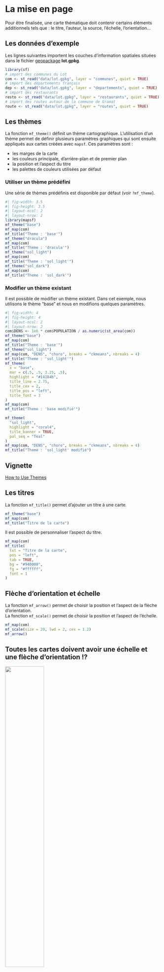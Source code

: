 # La mise en page 

Pour être finalisée, une carte thématique doit contenir certains éléments additionnels tels que : le titre, l'auteur, la source, l'échelle, l'orientation...


## Les données d'exemple

Les lignes suivantes importent les couches d'information spatiales situées dans le fichier [geopackage](https://www.geopackage.org/) **lot.gpkg**.

```r
library(sf)
# import des communes du Lot
com <- st_read("data/lot.gpkg", layer = "communes", quiet = TRUE)
# import des départements français
dep <- st_read("data/lot.gpkg", layer = "departements", quiet = TRUE)
# import des restaurants
resto <- st_read("data/lot.gpkg", layer = "restaurants", quiet = TRUE)
# import des routes autour de la commune de Gramat
route <- st_read("data/lot.gpkg", layer = "routes", quiet = TRUE)
```


## Les thèmes

La fonction `mf_theme()` définit un thème cartographique. L'utilisation d'un thème permet de définir plusieurs paramètres graphiques qui sont ensuite appliqués aux cartes créées avec `mapsf`. Ces paramètres sont : 

- les marges de la carte 
- les couleurs principale, d'arrière-plan et de premier plan 
- la position et l'aspect du titre 
- les palettes de couleurs utilisées par défaut

### Utiliser un thème prédéfini

Une série de thèmes prédéfinis est disponible par défaut (voir `?mf_theme`).

```r
#| fig-width: 3.5
#| fig-height: 3.5
#| layout-ncol: 2
#| layout-nrow: 2
library(mapsf)
mf_theme("base")
mf_map(com)
mf_title("Theme : 'base'")
mf_theme("dracula")
mf_map(com)
mf_title("Theme : 'dracula'")
mf_theme("sol_light")
mf_map(com)
mf_title("Theme : 'sol_light'")
mf_theme("sol_dark")
mf_map(com)
mf_title("Theme : 'sol_dark'")
```

### Modifier un thème existant

Il est possible de modifier un thème existant. Dans cet exemple, nous utilisons le thème "base" et nous en modifions quelques paramètres.

```r
#| fig-width: 4
#| fig-height: 4
#| layout-ncol: 2
#| layout-nrow: 2
com$DENS <- 1e6 * com$POPULATION / as.numeric(st_area(com))
mf_theme("base")
mf_map(com)
mf_title("Theme : 'base'")
mf_theme("sol_light")
mf_map(com, "DENS", "choro", breaks = "ckmeans", nbreaks = 4)
mf_title("Theme : 'sol_light'")
mf_theme(
  x = "base",
  mar = c(.5, .5, 3.25, .5),
  highlight = "#14184b",
  title_line = 2.75, 
  title_cex = 2,
  title_pos = "left",
  title_font = 3
)
mf_map(com)
mf_title("Theme : 'base modifié'")

mf_theme(
  "sol_light",
  highlight = "coral4", 
  title_banner = TRUE, 
  pal_seq = "Teal"
)
mf_map(com, "DENS", "choro", breaks = "ckmeans", nbreaks = 4)
mf_title("Theme : 'sol_light' modifié")

```

:::{.callout-note}
## Vignette
[How to Use Themes](https://riatelab.github.io/mapsf/#/vignettes/how_to_use_themes)
:::






## Les titres

La fonction `mf_title()` permet d'ajouter un titre à une carte.


```r
mf_theme("base")
mf_map(com)
mf_title("Titre de la carte")
```


Il est possible de personnaliser l'aspect du titre.

```r
mf_map(com)
mf_title(
  txt = "Titre de la carte",
  pos = "left",
  tab = TRUE,
  bg = "#940000",
  fg = "#ffffff",
  font = 1
)
```





## Flèche d'orientation et échelle

La fonction `mf_arrow()` permet de choisir la position et l'aspect de la flèche d'orientation.  
La fonction `mf_scale()` permet de choisir la position et l'aspect de l'échelle.

```r
mf_map(com)
mf_scale(size = 20, lwd = 2, cex = 1.2)
mf_arrow()
```

:::{.callout-note}

## Toutes les cartes doivent avoir une échelle et une flèche d'orientation !?

::: {layout-ncol=2}

![](img/scale_.png){width="50%"}

![](img/north_.png)

:::

[Carnet Observable interactif](https://observablehq.com/@neocartocnrs/geoviz-scalebar?collection=@neocartocnrs/geoviz) de Nicolas Lambert

:::


## Crédits

La fonction `mf_credits()` permet d'afficher une ligne de crédits (sources, auteur...).
```r
mf_map(com)
mf_credits("Auteurs : TG & HP\nSources : IGN, 2018")
```


## Habillage complet

La fonction `mf_layout()` permet d'afficher tous ces éléments (titre, c.

```r
mf_map(com)
mf_layout(
  title = "Le Lot",
  credits = "Auteurs : TG & HP\nSources : IGN, 2018",
  arrow = TRUE, 
  scale = TRUE
)
```

## Cadre

La fonction `mf_frame()` permet de reajouter un cadre autour de la carte. 
```r
mf_map(com)
mf_title("Le Lot")
mf_frame(lty = 2)
```



## Annotations


```r
# Sélection d'une commune
cahors <- com[com$NOM_COM == "Cahors", ]
mf_map(com)
mf_annotation(
  x = cahors, 
  txt = "Cahors", 
  halo = TRUE, 
  cex = 1.5
)
```


## Étiquettes

La fonction `mf_label()` est dédiée à l'affichage d'étiquettes.

```r
# Selection des communes qui intersectent la 
# commune de Cahors
com_sel <- st_filter(com, com[com$NOM_COM == "Cahors", ])
mf_map(com_sel)
mf_label(
  x = com_sel,
  var = "NOM_COM",
  col= "black",
  halo = TRUE,
  overlap = FALSE, 
  lines = FALSE
)
mf_scale()
```

L'argument `halo = TRUE` permet d'afficher un léger halo autour des étiquettes et l'argument `overlap = FALSE` permet de créer des étiquettes ne se recouvrant pas.


## Les légendes

La fonction `mf_legend()` permet d'afficher des légendes. 

```r
mf_map(com)
mf_legend(
  type = "prop", 
  val = c(1000,500,200,10), 
  inches = .4, 
  title = "Population", 
  pos = "topleft"
)
mf_legend(
  type = "choro", 
  val = c(0,10,20,30,40),
  pal = "Greens", 
  pos = "bottomright", 
  val_rnd = 0
)
```


:::{.callout-note}
## Le package `maplegend`
La fonction `mf_legend()` s'appuie sur le package `maplegend` [@R-maplegend].
:::

## Centrer la carte sur une région

La fonction `mf_map()` permet d'initialiser une carte en la centrant sur une objet spatial en choisissant un fond et des bordures transparantes. 

```r
mf_map(x = com_sel, col = NA, border = NA)
mf_map(com, add = TRUE)
mf_map(com_sel, col = NA, border = "red", lwd = 2, add = TRUE)
```




## Afficher plusieurs cartes sur la même figure

Il faut ici utiliser l'argument `mfrow` de la fonction `par()`. Le premier chiffre représente le nombre lignes et le deuxième le nombre de colonnes.  
Par exemple `par(mfrow = c(1, 2))` (1 ligne et 2 colonnes) permet d'afficher deux cartes côte à côte.


```r
#| fig-show: hold
#| fig-width: 7
#| fig-height: 3.5
#| message: false
# define the figure layout (1 row, 2 columns)
opar <- par(mfrow = c(1, 2))
# define theme
mf_theme("base", mar = c(0,0,1.75,0))
# first map
mf_map(com)
mf_map(com, "TER_F", "prop", 
       inches = .2,
       val_max = 4000, 
       leg_pos = "topleft", 
       leg_title = "N.")
mf_title("Tertiaire: Femmes")
# second map
mf_map(com)
mf_map(com, "TER_H", "prop",
       inches = .2,
       val_max = 4000, 
       leg_pos = NA)
mf_title("Hommes")
par(opar)
```

:::{.callout-note}
## Comparer des cartes de cercles proportionnels
Notons ici l'utilisation des arguments `inches` et `val_max` avec des valeurs identiques pour les deux carte. Cela rend possible les comparaisons entres les deux cartes.
:::

:::{.callout-note}
## Vignette
[How to Create Faceted Maps](https://riatelab.github.io/mapsf/#/vignettes/how_to_create_faceted_maps)
:::




## Export des cartes

Les fonctions `mf_svg()` et `mf_png()` exportent respectivement les cartes aux formats **SVG** et **PNG**.   

L'export SVG est celui à privilégier pour éditer les cartes avec un logiciel de dessin vectoriel ([Inkscape](https://inkscape.org/) par exemple).
Le format SVG est un format vectoriel.
Le formar PNG doit être utilisée pour les cartes qui ne nécessitent pas de modification ultérieure.
Le format PNG est un format de fichier raster.

Le rapport largeur/hauteur de la carte exportée correspond à celui d'un objet spatial. Si la largeur est spécifiée, la hauteur est déduite du rapport largeur/hauteur de `x`. À l'inverse, si la hauteur est spécifiée, la largeur est déduite du rapport largeur/hauteur de `x`. Cela permet de produire des cartes sans trop d'espace perdu.

Ces fonctions peuvent aussi être utilisées pour ajouter de l'espace sur un ou plusieurs côté de la carte. 



```r
#création d'un thème personnel
mf_theme("sol_dark")
mf_png(
  x = com, 
  filename = "img/com_default.png",
  width = 600
)
mf_map(com)
mf_title("Le Lot")
dev.off()
```

![](img/com_default.png)

L'emprise de cette carte est exactement celle de la région affichée.

Lors de l'export suivant nous ajoutons de l'espace sur la partie droite de la carte (50% de la largeur de `x`).


```r
mf_png(
  x = com, 
  filename = "img/com_expand.png",
  width = 600, 
  expandBB = c(0, 0, 0, .5)
)
mf_map(com, expandBB = c(0, 0, 0, .5))
mf_title("Le Lot")
dev.off()
```

![](img/com_expand.png)

:::{.callout-note}
## Vignette
[How to Export Maps](https://riatelab.github.io/mapsf/#/vignettes/how_to_export_maps)
:::

## Ajouter une image sur une carte

Cela peut être utile pour ajouter un logo, un pictogramme. La fonction `readPNG()` 
du package `png` permet l'ajout d'images sur une figure.

```r
mf_theme("base", mar = c(0,0,0,0))
library(png)
# import de l'image
logo <- readPNG("img/Logo CG 46 - Bleu.png")
# dimension de l'image en unité de la carte
pp <- dim(logo)[2:1] * 20
# Définition d'un point d'encrage de l'image dans la figure, ici
# le coin supérieur gauche de la bounding box du département
xy <- st_bbox(com)[c(1,4)]
mf_map(com, col = "#D1914D", border = "white")
rasterImage(
  image   = logo,
  xleft   = xy[1],
  ybottom = xy[2] - pp[2],
  xright  = xy[1] + pp[1],
  ytop    = xy[2]
)
```


## Placer précisément un élément sur la carte

Dans plusieurs fonctions de `mapsf` il est possible de placer des éléments d'habillage de manière interactive avec la position *"interactive"*.

[![](img/interactive.gif)]{.content-visible when-format="html"}

:::{.callout-note}
Plus généralement la fonction `locator()` permet de cliquer sur une figure et d'obtenir les coordonnées d'un point dans le système de coordonnées de la figure (de la carte). `locator()`peut être utilisée sur la plupart des graphiques (pas ceux produits avec `ggplot2`).
:::


## Ajouter un ombrage à une couche

La fonction `mf_shadow()` permet de créer une ombre à une couche de polygones. 
```r
mf_theme("base")
mf_shadow(com)
mf_map(com, add=TRUE)
```


## Création de cartons

La fonction `mf_inset_on()` permet de démarrer la création d'un carton.
Il faut ensuite "refermer" le carton avec `mf_inset_off()`.

```r
# sélection d'une commune
biars <- com[com$NOM_COM == "Biars-sur-Cère", ]
# choix d'un thème
mf_theme("sol_dark")
# affichage de toutes les communes
mf_map(com)
# affichage de la sélection de communes
mf_map(biars, col = "tomato4", border = "tomato1", 
       lwd = 2, add = TRUE)

# Démarrer le carton 
# en haut à gauche sur
# le ratio width/height de biars
# avec une largeur d'1/4 de la largeur de la figure
mf_inset_on(x = biars, pos = "topleft", cex = .25)
# affichage de la commune cible
mf_map(biars, col = "tomato4", border = "tomato1")
# affichage des communes
mf_map(com, col = NA, add = TRUE)
# échelle
mf_scale(size = 1, pos = "bottomright")
# affichage d'un cadre
box()
# Fermer le carton
mf_inset_off()

# Ajouter titre et échelle
mf_title("Biars-sur-Cère")
mf_scale(10, pos = 'bottomright')
```





:::{.callout-note}
## Carton "carte du monde"
On peut facilement créer un carton avec la position d'un point sur une carte du monde en combinant les fonctions `mf_worldmap()` et `mf_inset_on(x = "worldmap", ...)` :

```r
#| fig-width: 5
#| fig-height: 5
#| fig-align: "center"
mf_theme("rzine", frame = FALSE)
mf_map(com)
mf_inset_on(x = "worldmap",cex = .3, pos = "topleft")
mf_worldmap(com)
mf_inset_off()
mf_title("Le Lot dans le Monde!")
```
:::

:::{.callout-note}
## Vignette
[How to Create Inset Maps](https://riatelab.github.io/mapsf/#/vignettes/how_to_create_inset_maps)
:::


## Exercice {.unnumbered}


1. Importer la couche des communes du département du Lot à partir du fichier geopackage **lot.gpkg**.

2. Importer le fichier **com.csv**.   
  Ce jeu de données porte sur les communes du lot et contient plusieurs variables supplémentaires: 
    - le nombre d'actifs (**ACT**). 
    - le nombre d'actifs dans l'industrie (**IND**)
    - La part des actifs dans la population totale (**SACT**)
    - La part des actifs dans l'industrie dans le total des actifs (**SACT_IND**) 

3. Joindre le jeu de données et la couche des communes. 

4. Créez une carte représentant la population active travaillant dans l'industrie. 

5. Ajoutez les éléments d'habillage indispensables.

6. Utilisez un thème personnalisé.

7. Ajoutez un carton de localisation du Lot.

8. Exportez la carte au format PNG avec 800 pixels de large. 

9. Comment rendre la carte plus intelligible ? Allez-y !


:::{.callout-note}
Vous pouvez utiliser le fichier **exo_cartographie_mise_en_page.R** pour vous guider dans cette exercice.   
:::
